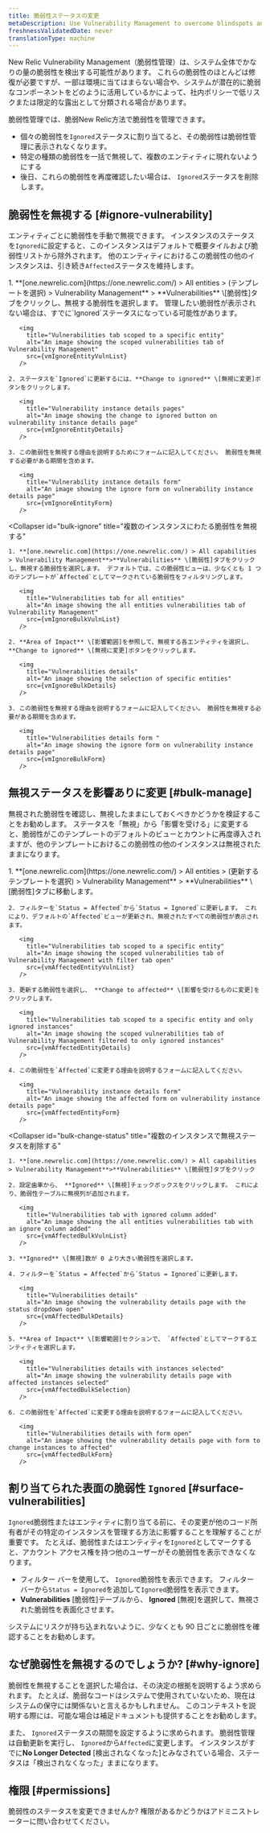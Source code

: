 ```yaml
---
title: 脆弱性ステータスの変更
metaDescription: Use Vulnerability Management to overcome blindspots and assign remediation to developers as a security team.
freshnessValidatedDate: never
translationType: machine
---
```
















New Relic Vulnerability Management（脆弱性管理）は、システム全体でかなりの量の脆弱性を検出する可能性があります。 これらの脆弱性のほとんどは修復が必要ですが、一部は環境に当てはまらない場合や、システムが潜在的に脆弱なコンポーネントをどのように活用しているかによって、社内ポリシーで低リスクまたは限定的な露出として分類される場合があります。

脆弱性管理では、脆弱New Relic方法で脆弱性を管理できます。

* 個々の脆弱性を`Ignored`ステータスに割り当てると、その脆弱性は脆弱性管理に表示されなくなります。
* 特定の種類の脆弱性を一括で無視して、複数のエンティティに現れないようにする
* 後日、これらの脆弱性を再度確認したい場合は、 `Ignored`ステータスを削除します。

## 脆弱性を無視する [#ignore-vulnerability]

エンティティごとに脆弱性を手動で無視できます。 インスタンスのステータスを`Ignored`に設定すると、このインスタンスはデフォルトで概要タイルおよび脆弱性リストから除外されます。 他のエンティティにおけるこの脆弱性の他のインスタンスは、引き続き`Affected`ステータスを維持します。

<CollapserGroup>
  <Collapser
    id="ignore-entity"
    title="特定のエンティティの脆弱性を無視する"
  >
    1. **[one.newrelic.com](https://one.newrelic.com/) > All entities > (テンプレートを選択) > Vulnerability Management** > **Vulnerabilities** \[脆弱性]タブをクリックし、無視する脆弱性を選択します。 管理したい脆弱性が表示されない場合は、すでに`Ignored`ステータスになっている可能性があります。

       <img
         title="Vulnerabilities tab scoped to a specific entity"
         alt="An image showing the scoped vulnerabilities tab of Vulnerability Management"
         src={vmIgnoreEntityVulnList}
       />

    2. ステータスを`Ignored`に更新するには、**Change to ignored** \[無視に変更]ボタンをクリックします。

       <img
         title="Vulnerability instance details pages"
         alt="An image showing the change to ignored button on vulnerability instance details page"
         src={vmIgnoreEntityDetails}
       />

    3. この脆弱性を無視する理由を説明するためにフォームに記入してください。 脆弱性を無視する必要がある期間を含めます。

       <img
         title="Vulnerability instance details form"
         alt="An image showing the ignore form on vulnerability instance details page"
         src={vmIgnoreEntityForm}
       />
  </Collapser>

  <Collapser
    id="bulk-ignore"
    title="複数のインスタンスにわたる脆弱性を無視する"
  >
    1. **[one.newrelic.com](https://one.newrelic.com/) > All capabilities > Vulnerability Management**>**Vulnerabilities** \[脆弱性]タブをクリックし、無視する脆弱性を選択します。 デフォルトでは、この脆弱性ビューは、少なくとも 1 つのテンプレートが`Affected`としてマークされている脆弱性をフィルタリングします。

       <img
         title="Vulnerabilities tab for all entities"
         alt="An image showing the all entities vulnerabilities tab of Vulnerability Management"
         src={vmIgnoreBulkVulnList}
       />

    2. **Area of Impact** \[影響範囲]を参照して、無視する各エンティティを選択し、**Change to ignored** \[無視に変更]ボタンをクリックします。

       <img
         title="Vulnerabilities details"
         alt="An image showing the selection of specific entities"
         src={vmIgnoreBulkDetails}
       />

    3. この脆弱性を無視する理由を説明するフォームに記入してください。 脆弱性を無視する必要がある期間を含めます。

       <img
         title="Vulnerabilities details form "
         alt="An image showing the ignore form on vulnerability instance details page"
         src={vmIgnoreBulkForm}
       />
  </Collapser>
</CollapserGroup>

## 無視ステータスを影響ありに変更 [#bulk-manage]

無視された脆弱性を確認し、無視したままにしておくべきかどうかを検証することをお勧めします。 ステータスを「無視」から「影響を受ける」に変更すると、脆弱性がこのテンプレートのデフォルトのビューとカウントに再度導入されますが、他のテンプレートにおけるこの脆弱性の他のインスタンスは無視されたままになります。

<CollapserGroup>
  <Collapser
    id="remove-ignored"
    title="特定のエンティティの無視ステータスを削除する"
  >
    1. **[one.newrelic.com](https://one.newrelic.com/) > All entities > (更新するテンプレートを選択) > Vulnerability Management** > **Vulnerabilities** \[脆弱性]タブに移動します。

    2. フィルターを`Status = Affected`から`Status = Ignored`に更新します。 これにより、デフォルトの`Affected`ビューが更新され、無視されたすべての脆弱性が表示されます。

       <img
         title="Vulnerabilities tab scoped to a specific entity"
         alt="An image showing the scoped vulnerabilities tab of Vulnerability Management with filter tab open"
         src={vmAffectedEntityVulnList}
       />

    3. 更新する脆弱性を選択し、 **Change to affected** \[影響を受けるものに変更]をクリックします。

       <img
         title="Vulnerabilities tab scoped to a specific entity and only ignored instances"
         alt="An image showing the scoped vulnerabilities tab of Vulnerability Management filtered to only ignored instances"
         src={vmAffectedEntityDetails}
       />

    4. この脆弱性を`Affected`に変更する理由を説明するフォームに記入してください。

       <img
         title="Vulnerability instance details form"
         alt="An image showing the affected form on vulnerability instance details page"
         src={vmAffectedEntityForm}
       />
  </Collapser>

  <Collapser
    id="bulk-change-status"
    title="複数のインスタンスで無視ステータスを削除する"
  >
    1. **[one.newrelic.com](https://one.newrelic.com/) > All capabilities > Vulnerability Management**>**Vulnerabilities** \[脆弱性]タブをクリック

    2. 設定歯車から、 **Ignored** \[無視]チェックボックスをクリックします。 これにより、脆弱性テーブルに無視列が追加されます。

       <img
         title="Vulnerabilities tab with ignored column added"
         alt="An image showing the all entities vulnerabilities tab with an ignore column added"
         src={vmAffectedBulkVulnList}
       />

    3. **Ignored** \[無視]数が 0 より大きい脆弱性を選択します。

    4. フィルターを`Status = Affected`から`Status = Ignored`に更新します。

       <img
         title="Vulnerabilities details"
         alt="An image showing the vulnerability details page with the status dropdown open"
         src={vmAffectedBulkDetails}
       />

    5. **Area of Impact** \[影響範囲]セクションで、 `Affected`としてマークするエンティティを選択します。

       <img
         title="Vulnerabilities details with instances selected"
         alt="An image showing the vulnerability details page with affected instances selected"
         src={vmAffectedBulkSelection}
       />

    6. この脆弱性を`Affected`に変更する理由を説明するフォームに記入してください。

       <img
         title="Vulnerabilities details with form open"
         alt="An image showing the vulnerability details page with form to change instances to affected"
         src={vmAffectedBulkForm}
       />
  </Collapser>
</CollapserGroup>

## 割り当てられた表面の脆弱性 `Ignored` [#surface-vulnerabilities]

`Ignored`脆弱性またはエンティティに割り当てる前に、その変更が他のコード所有者がその特定のインスタンスを管理する方法に影響することを理解することが重要です。 たとえば、脆弱性またはエンティティを`Ignored`としてマークすると、アカウント アクセス権を持つ他のユーザーがその脆弱性を表示できなくなります。

* フィルター バーを使用して、 `Ignored`脆弱性を表示できます。 フィルター バーから`Status = Ignored`を追加して`Ignored`脆弱性を表示できます。
* **Vulnerabilities** \[脆弱性]テーブルから、 **Ignored** \[無視]を選択して、無視された脆弱性を表面化させます。

システムにリスクが持ち込まれないように、少なくとも 90 日ごとに脆弱性を確認することをお勧めします。

## なぜ脆弱性を無視するのでしょうか? [#why-ignore]

脆弱性を無視することを選択した場合は、その決定の根拠を説明するよう求められます。 たとえば、脆弱なコードはシステムで使用されていないため、現在はシステムの保守には関係ないと言えるかもしれません。 このコンテキストを説明する際には、可能な場合は補足ドキュメントも提供することをお勧めします。

また、 `Ignored`ステータスの期間を設定するように求められます。 脆弱性管理は自動更新を実行し、 `Ignored`から`Affected`に変更します。 インスタンスがすでに**No Longer Detected** \[検出されなくなった]とみなされている場合、ステータスは「検出されなくなった」ままになります。

## 権限 [#permissions]

脆弱性のステータスを変更できませんか? 権限があるかどうかはアドミニストレーターに問い合わせてください。